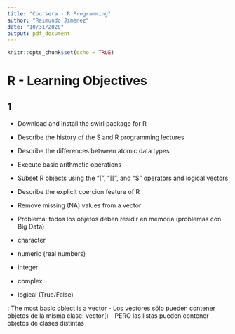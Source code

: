 ```yaml
---
title: "Coursera - R Programming"
author: "Raimundo Jiménez"
date: "10/31/2020"
output: pdf_document
---
```


```r
knitr::opts_chunk$set(echo = TRUE)
```

# R - Learning Objectives

## 1

* Download and install the swirl package for R  
* Describe the history of the S and R programming lectures  
* Describe the differences between atomic data types  
* Execute basic arithmetic operations  
* Subset R objects using the "[", "[[", and "$" operators and logical vectors  
* Describe the explicit coercion feature of R  
* Remove missing (NA) values from a vector  

- Problema: todos los objetos deben residir en memoria (problemas con Big Data)

* character
* numeric (real numbers)
* integer
* complex
* logical (True/False)  

: The most basic object is a vector
- Los vectores sólo pueden contener objetos de la misma clase: vector()
- PERO las listas pueden contener objetos de clases distintas
